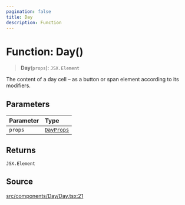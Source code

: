 ```yaml
---
pagination: false
title: Day
description: Function
---
```


# Function: Day()

> **Day**(`props`): `JSX.Element`

The content of a day cell – as a button or span element according to its
modifiers.

## Parameters

| Parameter | Type |
| :------ | :------ |
| `props` | [`DayProps`](/api/latest/interfaces/DayProps.mdx) |

## Returns

`JSX.Element`

## Source

[src/components/Day/Day.tsx:21](https://github.com/gpbl/react-day-picker/blob/575f9be39/src/components/Day/Day.tsx#L21)
